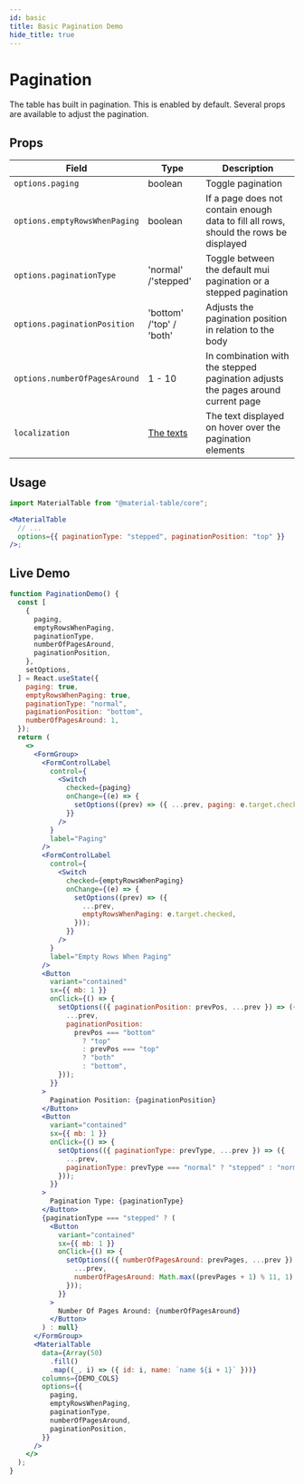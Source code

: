 ```yaml
---
id: basic
title: Basic Pagination Demo
hide_title: true
---
```


# Pagination

The table has built in pagination. This is enabled by default. Several props are available to adjust the pagination.


## Props

| Field                         | Type                                                                                       | Description                                                                           |
| ----------------------------- | ------------------------------------------------------------------------------------------ | ------------------------------------------------------------------------------------- |
| `options.paging`              | boolean                                                                                    | Toggle pagination                                                                     |
| `options.emptyRowsWhenPaging` | boolean                                                                                    | If a page does not contain enough data to fill all rows, should the rows be displayed |
| `options.paginationType`      | 'normal' /'stepped'                                                                        | Toggle between the default mui pagination or a stepped pagination                     |
| `options.paginationPosition`  | 'bottom' /'top' / 'both'                                                                   | Adjusts the pagination position in relation to the body                               |
| `options.numberOfPagesAround` | 1 - 10                                                                                     | In combination with the stepped pagination adjusts the pages around current page      |
| `localization`                | [The texts](https://github.com/material-table-core/core/blob/master/types/index.d.ts#L439) | The text displayed on hover over the pagination elements                              |

## Usage

```jsx
import MaterialTable from "@material-table/core";

<MaterialTable
  // ...
  options={{ paginationType: "stepped", paginationPosition: "top" }}
/>;
```

## Live Demo

<InfoBannerAboutGlobalVarsInDemos />

```jsx live
function PaginationDemo() {
  const [
    {
      paging,
      emptyRowsWhenPaging,
      paginationType,
      numberOfPagesAround,
      paginationPosition,
    },
    setOptions,
  ] = React.useState({
    paging: true,
    emptyRowsWhenPaging: true,
    paginationType: "normal",
    paginationPosition: "bottom",
    numberOfPagesAround: 1,
  });
  return (
    <>
      <FormGroup>
        <FormControlLabel
          control={
            <Switch
              checked={paging}
              onChange={(e) => {
                setOptions((prev) => ({ ...prev, paging: e.target.checked }));
              }}
            />
          }
          label="Paging"
        />
        <FormControlLabel
          control={
            <Switch
              checked={emptyRowsWhenPaging}
              onChange={(e) => {
                setOptions((prev) => ({
                  ...prev,
                  emptyRowsWhenPaging: e.target.checked,
                }));
              }}
            />
          }
          label="Empty Rows When Paging"
        />
        <Button
          variant="contained"
          sx={{ mb: 1 }}
          onClick={() => {
            setOptions(({ paginationPosition: prevPos, ...prev }) => ({
              ...prev,
              paginationPosition:
                prevPos === "bottom"
                  ? "top"
                  : prevPos === "top"
                  ? "both"
                  : "bottom",
            }));
          }}
        >
          Pagination Position: {paginationPosition}
        </Button>
        <Button
          variant="contained"
          sx={{ mb: 1 }}
          onClick={() => {
            setOptions(({ paginationType: prevType, ...prev }) => ({
              ...prev,
              paginationType: prevType === "normal" ? "stepped" : "normal",
            }));
          }}
        >
          Pagination Type: {paginationType}
        </Button>
        {paginationType === "stepped" ? (
          <Button
            variant="contained"
            sx={{ mb: 1 }}
            onClick={() => {
              setOptions(({ numberOfPagesAround: prevPages, ...prev }) => ({
                ...prev,
                numberOfPagesAround: Math.max((prevPages + 1) % 11, 1),
              }));
            }}
          >
            Number Of Pages Around: {numberOfPagesAround}
          </Button>
        ) : null}
      </FormGroup>
      <MaterialTable
        data={Array(50)
          .fill()
          .map((_, i) => ({ id: i, name: `name ${i + 1}` }))}
        columns={DEMO_COLS}
        options={{
          paging,
          emptyRowsWhenPaging,
          paginationType,
          numberOfPagesAround,
          paginationPosition,
        }}
      />
    </>
  );
}
```
